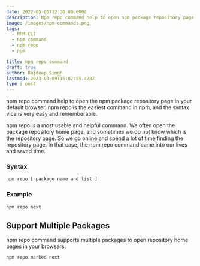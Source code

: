 ```yaml
---
date: 2022-05-05T12:30:00.000Z
description: Npm repo command help to open npm package repository page in browser.
image: /images/npm-commands.png
tags:
  - NPM CLI
  - npm command
  - npm repo
  - npm

title: npm repo command
draft: true
author: Rajdeep Singh
lastmod: 2023-03-09T15:07:55.420Z
type : post
---
```


npm repo command help to open the npm package repository page in your default
browser. npm repo is the easiest command in npm, and the syntax vice is very
easy and rememberable.

npm repo is a most usable and helpful command. We often open the package
repository home page, and sometimes we do not know which is the repository page.
So we go online and spend a lot of time finding the repository page. In that
case, the npm repo command came into our lives and saved time.

### Syntax

```bash
npm repo [ package name and list ]
```

### Example

```bash
npm repo next
```

## Support Multiple Packages

npm repo command supports multiple packages to open repository home pages in
your browsers.

```bash
npm repo marked next
```
